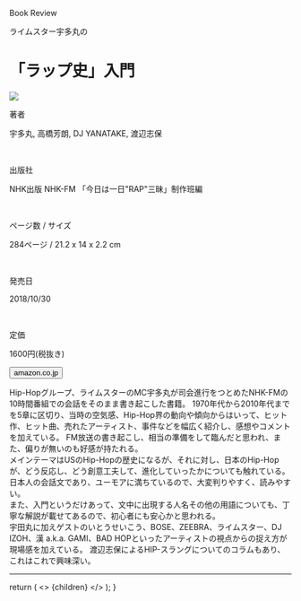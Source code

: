 
<Row >
  <Column colMd={"12"} colLg={"12"} noGutterMdLeft="">
    <p className="largeP">Book Review</p>
    <p className="largeP-less-margin">ライムスター宇多丸の</p>
    <h1 className="h1-no-bottom-margin">
    「ラップ史」入門 
    </h1>
  </Column>
</Row>

<Row>
<Column colMd={"3"} colLg={"4"} noGutterMdLeft="">

<a href="https://amzn.to/38tbODE"><img src="../../images/books/raphistoryprimer.jpg"/></a>

</Column>
<Column colMd={"4"} colLg={"8"} noGutterMdLeft="">
  <div>
    <p>著者</p>
    <p className="largeP">
    宇多丸, 高橋芳朗, DJ YANATAKE, 渡辺志保
    </p>
    <br/>
    <p>出版社</p>
    <p className="largeP">
    NHK出版 NHK-FM 「今日は一日"RAP"三昧」制作班編
    </p>
    <br/>
    <p>ページ数 / サイズ</p>
    <p className="largeP">
    284ページ / 21.2 x 14 x 2.2 cm
    </p>
    <br/>
    <p>発売日</p>
    <p className="largeP">
    2018/10/30
    </p>
    <br/>
    <p>定価</p>
    <p className="largeP">
    1600円(税抜き)
    </p>
    <div>
    <Button href="https://amzn.to/38tbODE" kind="primary" size="small" renderIcon={ArrowUpRight24}>
          amazon.co.jp
    </Button>
    </div>
  </div>
</Column>
</Row>

<Row>
  <Column colMd={"8"} colLg={"8"} noGutterMdLeft="">
    <p>
      Hip-Hopグループ、ライムスターのMC宇多丸が司会進行をつとめたNHK-FMの10時間番組での会話をそのまま書き起こした書籍。
      1970年代から2010年代までを5章に区切り、当時の空気感、Hip-Hop界の動向や傾向からはいって、ヒット作、ヒット曲、売れたアーティスト、事件などを幅広く紹介し、感想やコメントを加えている。
      FM放送の書き起こし、相当の準備をして臨んだと思われ、また、偏りが無いのも好感が持たれる。<br/>
      メインテーマはUSのHip-Hopの歴史になるが、それに対し、日本のHip-Hopが、どう反応し、どう創意工夫して、進化していったかについても触れている。
      日本人の会話文であり、ユーモアに満ちているので、大変判りやすく、読みやすい。<br/>
      また、入門というだけあって、文中に出現する人名その他の用語についても、丁寧な解説が載せてあるので、初心者にも安心かと思われる。<br/>
      宇田丸に加えゲストのいとうせいこう、BOSE、ZEEBRA、ライムスター、DJ IZOH、漢 a.k.a. GAMI、BAD HOPといったアーティストの視点からの捉え方が現場感を加えている。
      渡辺志保によるHIP-スラングについてのコラムもあり、これはこれで興味深い。
    </p>
  </Column>
</Row>

<hr/>

  return (
    <>
      {children}
    </>
  );
}